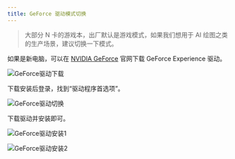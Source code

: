 ```yaml
---
title: GeForce 驱动模式切换
---
```


> 大部分 N 卡的游戏本，出厂默认是游戏模式，如果我们想用于 AI 绘图之类的生产场景，建议切换一下模式。

如果是新电脑，可以在 [NVIDIA GeForce](https://www.nvidia.cn/geforce/drivers/) 官网下载 GeForce Experience 驱动。

![GeForce驱动下载](https://img.dava.cc/img/GeForce驱动下载.png)

下载安装后登录，找到“驱动程序首选项”。

![GeForce驱动切换](https://img.dava.cc/img/GeForce驱动切换.png)

下载驱动并安装即可。

![GeForce驱动安装1](https://img.dava.cc/img/GeForce驱动安装1.png)

![GeForce驱动安装2](https://img.dava.cc/img/GeForce驱动安装2.png)
